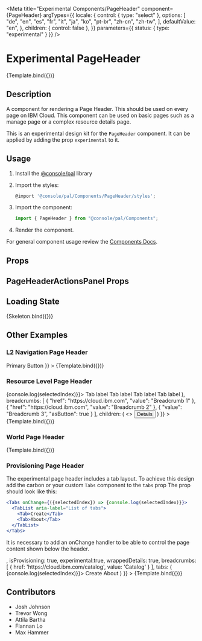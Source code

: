 

<Meta
  title="Experimental Components/PageHeader"
  component={PageHeader}
  argTypes={{
    locale: {
      control: { type: "select" },
      options: [
        "de",
        "en",
        "es",
        "fr",
        "it",
        "ja",
        "ko",
        "pt-br",
        "zh-cn",
        "zh-tw",
      ],
      defaultValue: "en",
    },
    children: { control: false },
  }}
  parameters={{ status: { type: "experimental" } }}
/>

# Experimental PageHeader


<Canvas>
  <Story
    name="Demo"
    args={{
      title: "Basic Page Header",
      experimental: true,
    }}
  >
    {Template.bind({})}
  </Story>
</Canvas>


## Description

A component for rendering a Page Header. This should be used on every page on IBM Cloud. This component can be used on basic pages such
as a manage page or a complex resource details page.

This is an experimental design kit for the `PageHeader` component. It can be applied by adding the prop `experimental` to it.

## Usage

1.  Install the [@console/pal](https://github.ibm.com/ibmcloud/pal#how-to-install-and-use) library
2.  Import the styles:

    ```js
    @import '@console/pal/Components/PageHeader/styles';
    ```

3.  Import the component:

    ```js
    import { PageHeader } from "@console/pal/Components";
    ```

4.  Render the component.

For general component usage review the [Components Docs](https://pages.github.ibm.com/ibmcloud/pal/development-guidelines/components/overview).

## Props

<ArgsTable of={PageHeader} />

## PageHeaderActionsPanel Props

<ArgsTable of={PageHeaderActionsPanel} />

## Loading State


<Canvas>
  <Story
    name="Loading State"
    args={{
      breadcrumbs: true,
      actions: true,
      title: true,
      experimental: true
    }}
  >
    {Skeleton.bind({})}
  </Story>
</Canvas>

## Other Examples

### L2 Navigation Page Header
<Canvas>
  <Story
    name="L2 Navigation Header"
    args={{
      title: "Page title that can span up to two lines",
      experimental: true,
      returnLink: "../",
      children: <Button kind="primary" size="field"> Primary Button</Button>
    }}
  >
    {Template.bind({})}
  </Story>
</Canvas>

### Resource Level Page Header

<Canvas>
  <Story
    name="Resource Level Page Header"
    args={{
      title: "Resource Level Page Header",
      truncatedTitle:true,
      experimental: true,
      tabs: (
        <Tabs onChange={({selectedIndex}) => {console.log(selectedIndex)}}>
          <TabList aria-label="List of tabs">
            <Tab>Tab label</Tab>
            <Tab>Tab label</Tab>
            <Tab>Tab label</Tab>
            <Tab>Tab label</Tab>
          </TabList>
        </Tabs>
      ),
      breadcrumbs: [
        {
          "href": "https://cloud.ibm.com",
          "value": "Breadcrumb 1"
        },
        {
          "href": "https://cloud.ibm.com",
          "value": "Breadcrumb 2"
        },
        {
          "value": "Breadcrumb 3",
          "asButton": true
        }
      ],
      children: (
        <>
          <Button kind="ghost" size="field">Details</Button>
          <PageHeaderActionsPanel selectorPrimaryFocus="#example-action-panel-item-1">
            <OverflowMenuItem itemText="action 1" id="example-action-panel-item-1" />
            <OverflowMenuItem itemText="action 2" id="example-action-panel-item-2" />
            <OverflowMenuItem itemText="action 3" visibleBreakpoint="small" id="example-action-panel-item-3" />
          </PageHeaderActionsPanel>
        </>
      )
    }}
  >
    {Template.bind({})}
  </Story>
</Canvas>

### World Page Header

<Canvas>
  <Story
    name="World Header"
    args={{
      title: "A title that explains what you do in this world",
      subtitle: "A subtitle that expands upon the title and highlights why this world is great.",
      experimental: true,
      isWorld: true,
      illustration: illustration,
    }}
  >
    {Template.bind({})}
  </Story>
</Canvas>

### Provisioning Page Header

The experimental page header includes a tab layout. To achieve this design add the carbon or your custom `Tabs` component to the `tabs` prop
The prop should look like this:
```jsx
<Tabs onChange={({selectedIndex}) => {console.log(selectedIndex)}}>
  <TabList aria-label="List of tabs">
    <Tab>Create</Tab>
    <Tab>About</Tab>
  </TabList>
</Tabs>
```
It is necessary to add an onChange handler to be able to control the page content shown below the header.

<Canvas>
  <Story
    name="Provisioning Page Header"
    args={{
      title: 'Provision [resource name]',
      truncatedTitle: true,
      icon:  <Cloud32 />,
      isProvisioning: true,
      experimental:true,
      wrappedDetails: true,
      breadcrumbs: [
        { href: 'https://cloud.ibm.com/catalog', value: 'Catalog' }
      ],
      tabs: (
        <Tabs onChange={({selectedIndex}) => {console.log(selectedIndex)}}>
          <TabList aria-label="List of tabs">
            <Tab>Create</Tab>
            <Tab>About</Tab>
          </TabList>
        </Tabs>
      )
    }}
  >
    {Template.bind({})}
  </Story>
</Canvas>

## Contributors

- Josh Johnson
- Trevor Wong
- Attila Bartha
- Flannan Lo
- Max Hammer